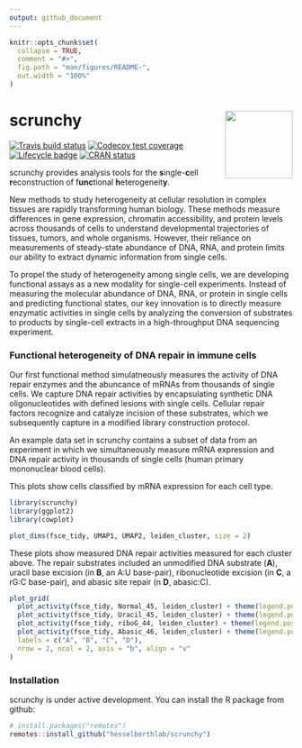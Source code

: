 ```yaml
---
output: github_document
---
```


<!-- README.md is generated from README.Rmd. Please edit that file -->

```r
knitr::opts_chunk$set(
  collapse = TRUE,
  comment = "#>",
  fig.path = "man/figures/README-",
  out.width = "100%"
)
```

# scrunchy <img src="man/figures/logo.png" align="right" alt="" width="120" />

[![Travis build status](https://travis-ci.org/hesselberthlab/scrunchy.svg?branch=master)](https://travis-ci.org/hesselberthlab/scrunchy)
[![Codecov test coverage](https://codecov.io/gh/hesselberthlab/scrunchy/branch/master/graph/badge.svg)](https://codecov.io/gh/hesselberthlab/scrunchy?branch=master)
[![Lifecycle badge](https://img.shields.io/badge/lifecycle-experimental-orange.svg)](https://www.tidyverse.org/lifecycle/#experimental)
[![CRAN status](https://www.r-pkg.org/badges/version/scrunchy)](https://cran.r-project.org/package=scrunchy)


scrunchy provides analysis tools for the **s**ingle-**c**ell **r**econstruction of f**unc**tional **h**eterogeneit**y**.

New methods to study heterogeneity at cellular resolution in complex tissues are rapidly transforming human biology. These methods measure differences in gene expression, chromatin accessibility, and protein levels across thousands of cells to understand developmental trajectories of tissues, tumors, and whole organisms. However, their reliance on measurements of steady-state abundance of DNA, RNA, and protein limits our ability to extract dynamic information from single cells.

To propel the study of heterogeneity among single cells, we are developing functional assays as a new modality for single-cell experiments. Instead of measuring the molecular abundance of DNA, RNA, or protein in single cells and predicting functional states, our key innovation is to directly measure enzymatic activities in single cells by analyzing the conversion of substrates to products by single-cell extracts in a high-throughput DNA sequencing experiment.

### Functional heterogeneity of DNA repair in immune cells

Our first functional method simulatneously measures the activity of DNA repair enzymes and the abuncance of mRNAs from thousands of single cells. We capture DNA repair activities by encapsulating synthetic DNA oligonucleotides with defined lesions with single cells. Cellular repair factors recognize and catalyze incision of these substrates, which we subsequently capture in a modified library construction protocol.

An example data set in scrunchy contains a subset of data from an experiment in which we simultaneously measure mRNA expression and DNA repair activity in thousands of single cells (human primary mononuclear blood cells).

This plots show cells classified by mRNA expression for each cell type.

```r
library(scrunchy)
library(ggplot2)
library(cowplot)

plot_dims(fsce_tidy, UMAP1, UMAP2, leiden_cluster, size = 2)
```

These plots show measured DNA repair activities measured for each cluster above. The repair substrates included an unmodified DNA substrate (**A**), uracil base excision (in **B**, an A:U base-pair), ribonucleotide excision (in **C**, a rG:C base-pair), and abasic site repair (n **D**, abasic:C).

```r
plot_grid(
  plot_activity(fsce_tidy, Normal_45, leiden_cluster) + theme(legend.position = "none") + xlim(0, 3),
  plot_activity(fsce_tidy, Uracil_45, leiden_cluster) + theme(legend.position = "none") + xlim(0, 3),
  plot_activity(fsce_tidy, riboG_44, leiden_cluster) + theme(legend.position = "none") + xlim(0, 3),
  plot_activity(fsce_tidy, Abasic_46, leiden_cluster) + theme(legend.position = "none") + xlim(0, 3),
  labels = c("A", "B", "C", "D"),
  nrow = 2, ncol = 2, axis = "b", align = "v"
)
```

### Installation

scrunchy is under active development. You can install the R package from github:

``` r 
# install.packages("remotes")
remotes::install_github("hesselberthlab/scrunchy")
```
